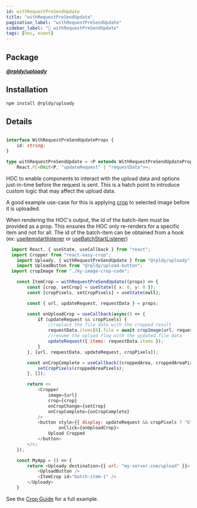 ```yaml
---
id: withRequestPreSendUpdate
title: "withRequestPreSendUpdate"
pagination_label: "withRequestPreSendUpdate"
sidebar_label: "🍬 withRequestPreSendUpdate"
tags: [hoc, event]
---
```


## Package

**_[@rpldy/uploady](../../../packages/rpldy-uploady)_**

## Installation

```bash npm2yarn
npm install @rpldy/uploady
```

## Details

```typescript

interface WithRequestPreSendUpdateProps {
    id: string;
}

type withRequestPreSendUpdate = <P extends WithRequestPreSendUpdateProps>(Comp: React.FC<P> | React.ComponentType<P>) =>
    React.FC<Omit<P, "updateRequest" | "requestData">>;
```

HOC to enable components to interact with the upload data and options just-in-time before the request is sent.
This is a hatch point to introduce custom logic that may affect the upload data.

A good example use-case for this is applying [crop](../../../guides/Crop) to selected image before it is uploaded.

When rendering the HOC's output, the id of the batch-item must be provided as a prop.
This ensures the HOC only re-renders for a specific item and not for all.
The id of the batch-item can be obtained from a hook (ex: [useitemstartlistener](../../hooks/useitemstartlistener) or
[useBatchStartListener](../../hooks/useBatchStartListener))

```javascript
  import React, { useState, useCallback } from "react";
  import Cropper from "react-easy-crop";
	import Uploady, { withRequestPreSendUpdate } from "@rpldy/uploady";
	import UploadButton from "@rpldy/upload-button";
  import cropImage from "./my-image-crop-code";

    const ItemCrop = withRequestPreSendUpdate((props) => {
        const [crop, setCrop] = useState({ x: 0, y: 0 });
        const [cropPixels, setCropPixels] = useState(null);

        const { url, updateRequest, requestData } = props;

        const onUploadCrop = useCallback(async() => {
            if (updateRequest && cropPixels) {
                //replace the file data with the cropped result
                requestData.items[0].file = await cropImage(url, requestData.items[0].file, cropPixels);
                //resume the upload flow with the updated file data
                updateRequest({ items: requestData.items });
            }
        }, [url, requestData, updateRequest, cropPixels]);

        const onCropComplete = useCallback((croppedArea, croppedAreaPixels) => {
            setCropPixels(croppedAreaPixels);
        }, []);

        return <>
            <Cropper
                image={url}
                crop={crop}
                onCropChange={setCrop}
                onCropComplete={onCropComplete}
            />
            <button style={{ display: updateRequest && cropPixels ? "block" : "none" }}
                    onClick={onUploadCrop}>
                Upload Cropped
            </button>
        </>;
    });

    const MyApp = () => {
        return <Uploady destination={{ url: "my-server.com/upload" }}>
            <UploadButton />
            <ItemCrop id="batch-item-1" />
        </Uploady>
    }
```

See the [Crop Guide](../../../guides/Crop) for a full example.

